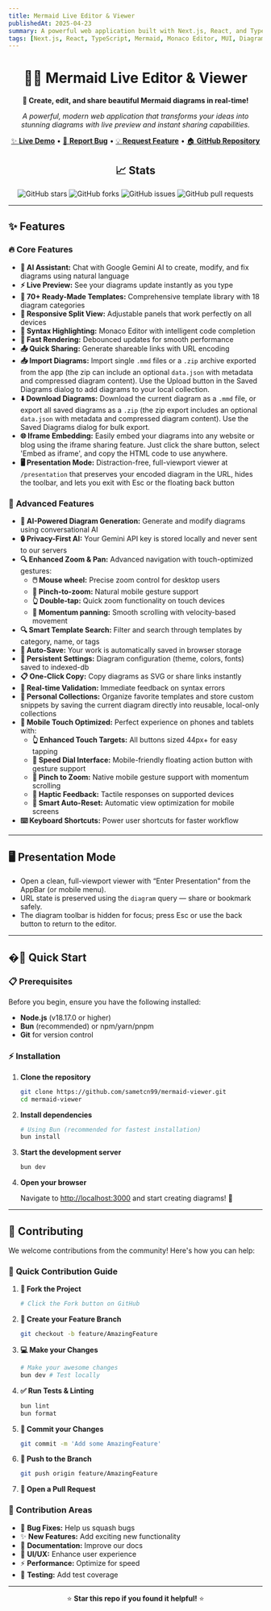 ```yaml
---
title: Mermaid Live Editor & Viewer
publishedAt: 2025-04-23
summary: A powerful web application built with Next.js, React, and TypeScript that allows users to create, edit, and share Mermaid diagrams in real-time with live preview and instant sharing capabilities.
tags: [Next.js, React, TypeScript, Mermaid, Monaco Editor, MUI, Diagram Editor, Live Preview]
---
```


<div align="center">

# 🧜‍♀️ Mermaid Live Editor & Viewer

**🚀 Create, edit, and share beautiful Mermaid diagrams in real-time!**

_A powerful, modern web application that transforms your ideas into stunning diagrams with live preview and instant sharing capabilities._

[✨ **Live Demo**](https://mermaid.sametcc.me) • [🐛 **Report Bug**](https://github.com/sametcn99/mermaid-viewer/issues) • [💡 **Request Feature**](https://github.com/sametcn99/mermaid-viewer/issues) • [🏠 **GitHub Repository**](https://sametcc.me/repo/mermaid-viewer)

## 📈 Stats

![GitHub stars](https://img.shields.io/github/stars/sametcn99/mermaid-viewer?style=social) ![GitHub forks](https://img.shields.io/github/forks/sametcn99/mermaid-viewer?style=social) ![GitHub issues](https://img.shields.io/github/issues/sametcn99/mermaid-viewer) ![GitHub pull requests](https://img.shields.io/github/issues-pr/sametcn99/mermaid-viewer)

</div>

---

## ✨ Features

### 🔥 **Core Features**

- **🤖 AI Assistant:** Chat with Google Gemini AI to create, modify, and fix diagrams using natural language
- **⚡ Live Preview:** See your diagrams update instantly as you type
- **📝 70+ Ready-Made Templates:** Comprehensive template library with 18 diagram categories
- **📱 Responsive Split View:** Adjustable panels that work perfectly on all devices
- **🎨 Syntax Highlighting:** Monaco Editor with intelligent code completion
- **🚀 Fast Rendering:** Debounced updates for smooth performance
- **📤 Quick Sharing:** Generate shareable links with URL encoding
- **📥 Import Diagrams:** Import single `.mmd` files or a `.zip` archive exported from the app (the zip can include an optional `data.json` with metadata and compressed diagram content). Use the Upload button in the Saved Diagrams dialog to add diagrams to your local collection.
- **⬇️ Download Diagrams:** Download the current diagram as a `.mmd` file, or export all saved diagrams as a `.zip` (the zip export includes an optional `data.json` with metadata and compressed diagram content). Use the Saved Diagrams dialog for bulk export.
- **🌐 Iframe Embedding:** Easily embed your diagrams into any website or blog using the iframe sharing feature. Just click the share button, select 'Embed as iframe', and copy the HTML code to use anywhere.
- **🖥️ Presentation Mode:** Distraction-free, full-viewport viewer at `/presentation` that preserves your encoded diagram in the URL, hides the toolbar, and lets you exit with Esc or the floating back button

### 💎 **Advanced Features**

- **🤖 AI-Powered Diagram Generation:** Generate and modify diagrams using conversational AI
- **🔒 Privacy-First AI:** Your Gemini API key is stored locally and never sent to our servers
- **🔍 Enhanced Zoom & Pan:** Advanced navigation with touch-optimized gestures:
  - **🖱️ Mouse wheel:** Precise zoom control for desktop users
  - **🤏 Pinch-to-zoom:** Natural mobile gesture support
  - **👆 Double-tap:** Quick zoom functionality on touch devices
  - **📱 Momentum panning:** Smooth scrolling with velocity-based movement
- **🔍 Smart Template Search:** Filter and search through templates by category, name, or tags
- **💾 Auto-Save:** Your work is automatically saved in browser storage
- **🎨 Persistent Settings:** Diagram configuration (theme, colors, fonts) saved to indexed-db
- **📋 One-Click Copy:** Copy diagrams as SVG or share links instantly
- **🔄 Real-time Validation:** Immediate feedback on syntax errors
- **📁 Personal Collections:** Organize favorite templates and store custom snippets by saving the current diagram directly into reusable, local-only collections
- **📱 Mobile Touch Optimized:** Perfect experience on phones and tablets with:
  - **👆 Enhanced Touch Targets:** All buttons sized 44px+ for easy tapping
  - **🎯 Speed Dial Interface:** Mobile-friendly floating action button with gesture support
  - **🤏 Pinch to Zoom:** Native mobile gesture support with momentum scrolling
  - **📳 Haptic Feedback:** Tactile responses on supported devices
  - **🔄 Smart Auto-Reset:** Automatic view optimization for mobile screens
- **⌨️ Keyboard Shortcuts:** Power user shortcuts for faster workflow

---

## 🖥️ Presentation Mode

- Open a clean, full-viewport viewer with “Enter Presentation” from the AppBar (or mobile menu).
- URL state is preserved using the `diagram` query — share or bookmark safely.
- The diagram toolbar is hidden for focus; press Esc or use the back button to return to the editor.

---

## �🚀 Quick Start

### 📋 Prerequisites

Before you begin, ensure you have the following installed:

- **Node.js** (v18.17.0 or higher)
- **Bun** (recommended) or npm/yarn/pnpm
- **Git** for version control

### ⚡ Installation

1. **Clone the repository**

   ```bash
   git clone https://github.com/sametcn99/mermaid-viewer.git
   cd mermaid-viewer
   ```

2. **Install dependencies**

   ```bash
   # Using Bun (recommended for fastest installation)
   bun install
   ```

3. **Start the development server**

   ```bash
   bun dev
   ```

4. **Open your browser**

   Navigate to [http://localhost:3000](http://localhost:3000) and start creating diagrams! 🎉

---

## 🤝 Contributing

We welcome contributions from the community! Here's how you can help:

### 🚀 **Quick Contribution Guide**

1. **🍴 Fork the Project**

   ```bash
   # Click the Fork button on GitHub
   ```

2. **🌿 Create your Feature Branch**

   ```bash
   git checkout -b feature/AmazingFeature
   ```

3. **💻 Make your Changes**

   ```bash
   # Make your awesome changes
   bun dev # Test locally
   ```

4. **✅ Run Tests & Linting**

   ```bash
   bun lint
   bun format
   ```

5. **📝 Commit your Changes**

   ```bash
   git commit -m 'Add some AmazingFeature'
   ```

6. **🚀 Push to the Branch**

   ```bash
   git push origin feature/AmazingFeature
   ```

7. **🔄 Open a Pull Request**

### 🎯 **Contribution Areas**

- 🐛 **Bug Fixes:** Help us squash bugs
- ✨ **New Features:** Add exciting new functionality
- 📖 **Documentation:** Improve our docs
- 🎨 **UI/UX:** Enhance user experience
- ⚡ **Performance:** Optimize for speed
- 🧪 **Testing:** Add test coverage

---

<div align="center">

⭐ **Star this repo if you found it helpful!** ⭐

</div>
